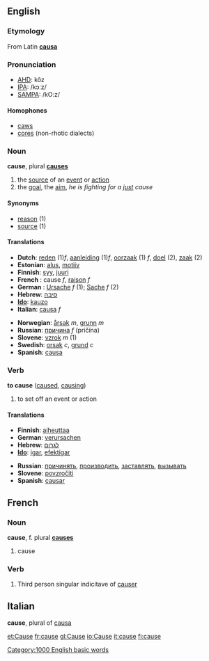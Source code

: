 ==English==

{{rank|truth|turn|hold|417|cause|close|England|sense}}

===Etymology===
From Latin '''[[causa]]'''

===Pronunciation===
*[[w:AHD|AHD]]: kôz
*[[w:IPA|IPA]]: /kɔːz/
*[[w:SAMPA|SAMPA]]: /kO:z/

====Homophones====
*[[caws]]
*[[cores]] (non-rhotic dialects)

===Noun===
'''cause''', plural '''[[causes]]'''
# the [[source]] of an [[event]] or [[action]]
# the [[goal]], the [[aim]], ''he is fighting for a [[just]] cause''

====Synonyms====
*[[reason]] (1)
*[[source]] (1)

====Translations====
{{top}}
*'''Dutch''': [[reden]] (1)''f'', [[aanleiding]] (1)''f'', [[oorzaak]] (1) ''f'', [[doel]] (2), [[zaak]] (2)
*'''Estonian''': [[alus#Estonian|alus]], [[motiiv]]
*'''Finnish''': [[syy]], [[juuri]]
*'''French''' : cause ''f'', [[raison]] ''f''
*'''German''' : [[Ursache]] ''f'' (1); [[Sache]] ''f'' (2)
*'''Hebrew''': [[סיבה]] 
*'''[[Ido]]''': [[kauzo]]
*'''Italian''': [[causa]] ''f''
{{mid}}
*'''Norwegian''': [[årsak]] ''m'', [[grunn]] ''m''
*'''Russian''': [[причина]] ''f'' (pričína)
*'''Slovene''': [[vzrok]] ''m'' (1)
*'''Swedish''': [[orsak]] ''c'', [[grund]] ''c''
*'''Spanish''': [[causa]]
{{bottom}}

===Verb===
'''to cause'''  ([[caused]], [[causing]])
#to set off an event or action

====Translations====
{{top}}
*'''Finnish''': [[aiheuttaa]]
*'''German''': [[verursachen]]
*'''Hebrew''': [[לגרום]]
*'''[[Ido]]''': [[igar]], [[efektigar]]
{{mid}}
*'''Russian''': [[причинять]], [[производить]], [[заставлять]], [[вызывать]]
*'''Slovene''': [[povzročiti]]
*'''Spanish''': [[causar]]
{{bottom}}

==French==

===Noun===
'''cause''', f. plural '''[[causes]]'''
# cause
===Verb===
# Third person singular indicitave of [[causer]]

==Italian==

'''cause''', plural of [[causa]]

[[Category:1000 English basic words]]

[[et:Cause]]
[[fr:cause]]
[[gl:Cause]]
[[io:Cause]]
[[it:cause]]
[[fi:cause]]